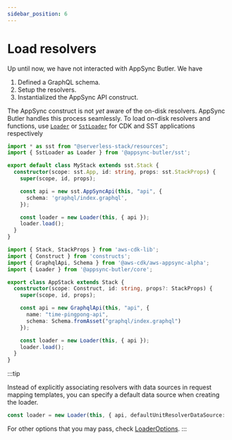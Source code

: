 ```yaml
---
sidebar_position: 6
---
```


# Load resolvers

Up until now, we have not interacted with AppSync Butler. We have
1. Defined a GraphQL schema.
2. Setup the resolvers.
3. Instantialized the AppSync API construct.

The AppSync construct is not _yet_ aware of the on-disk resolvers. 
AppSync Butler handles this process seamlessly. To load on-disk
resolvers and functions, use [`Loader`](/docs/api/classes/appsync_butler_core.Loader) or
[`SstLoader`](/docs/api/classes/appsync_butler_sst.SstLoader) for CDK and SST applications respectively


<Tabs>
  <TabItem value="Serverless Stack Toolkit">

```ts title="stacks/MyStack.ts" {2,12,13}
import * as sst from "@serverless-stack/resources";
import { SstLoader as Loader } from '@appsync-butler/sst';

export default class MyStack extends sst.Stack {
  constructor(scope: sst.App, id: string, props: sst.StackProps) {
    super(scope, id, props);

    const api = new sst.AppSyncApi(this, "api", {
      schema: 'graphql/index.graphql',
    });

    const loader = new Loader(this, { api });
    loader.load();
  }
}
```

  </TabItem>
  <TabItem value="AWS Cloud Development Kit">

```ts title="lib/app-stack.ts" {4,14,15}
import { Stack, StackProps } from 'aws-cdk-lib';
import { Construct } from 'constructs';
import { GraphqlApi, Schema } from '@aws-cdk/aws-appsync-alpha';
import { Loader } from '@appsync-butler/core';

export class AppStack extends Stack {
  constructor(scope: Construct, id: string, props?: StackProps) {
    super(scope, id, props);

    const api = new GraphqlApi(this, "api", {
      name: "time-pingpong-api",
      schema: Schema.fromAsset("graphql/index.graphql")
    });

    const loader = new Loader(this, { api });
    loader.load();
  }
}
```
  </TabItem>
</Tabs>

:::tip

Instead of explicitly associating resolvers with data sources in request mapping templates,
you can specify a default data source when creating the loader. 

```ts
const loader = new Loader(this, { api, defaultUnitResolverDataSource: 'none' });
```
<!--
```diff title="$ git diff vtl/resolvers/Query/getDateTime/request.vtl"
-##@butler.dataSource('none')
{
    "version": "2018-05-29"
}
```
-->
For other options that you may pass, check [LoaderOptions](/docs/api/#loaderoptions).
:::